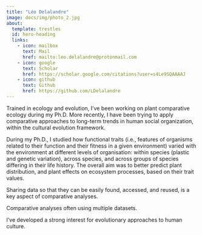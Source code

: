 ```yaml
---
title: "Léo Delalandre"
image: docs/img/photo_2.jpg
about:
  template: trestles
  id: hero-heading
  links:
    - icon: mailbox
      text: Mail
      href: mailto:leo.delalandre@protonmail.com
    - icon: google
      text: Scholar
      href: https://scholar.google.com/citations?user=s4Le9SQAAAAJ
    - icon: github
      text: Github
      href: https://github.com/LDelalandre
---
```


Trained in ecology and evolution, I've been working on plant comparative ecology during my Ph.D. More recently, I have been trying to apply comparative approaches to long-term trends in human social organization, within the cultural evolution framework.

During my Ph.D., I studied how functional traits (i.e., features of organisms related to their function and their fitness in a given environment) varied with the environment at different levels of organisation: within species (plastic and genetic variation), across species, and across groups of species differing in their life history. The overall aim was to better predict plant distribution, and plant effects on ecosystem processes, based on their trait values.

Sharing data so that they can be easily found, accessed, and reused, is a key aspect of comparative analyses.

Comparative analyses often using multiple datasets.

I've developed a strong interest for evolutionary approaches to human culture.

